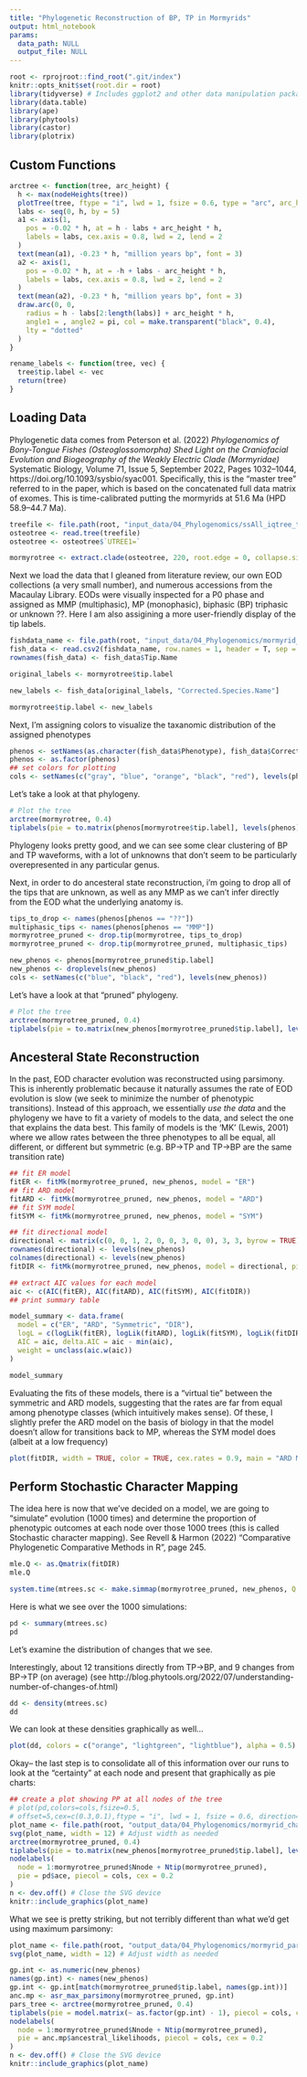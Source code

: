 ```yaml
---
title: "Phylogenetic Reconstruction of BP, TP in Mormyrids"
output: html_notebook
params:
  data_path: NULL
  output_file: NULL
---
```

```r
root <- rprojroot::find_root(".git/index")
knitr::opts_knit$set(root.dir = root)
library(tidyverse) # Includes ggplot2 and other data manipulation packages
library(data.table)
library(ape)
library(phytools)
library(castor)
library(plotrix)
```

## Custom Functions
```r
arctree <- function(tree, arc_height) {
  h <- max(nodeHeights(tree))
  plotTree(tree, ftype = "i", lwd = 1, fsize = 0.6, type = "arc", arc_height = arc_height, ylim = c(-0.1 * h, 1.1 * (1 + arc_height) * h), offset = 4)
  labs <- seq(0, h, by = 5)
  a1 <- axis(1,
    pos = -0.02 * h, at = h - labs + arc_height * h,
    labels = labs, cex.axis = 0.8, lwd = 2, lend = 2
  )
  text(mean(a1), -0.23 * h, "million years bp", font = 3)
  a2 <- axis(1,
    pos = -0.02 * h, at = -h + labs - arc_height * h,
    labels = labs, cex.axis = 0.8, lwd = 2, lend = 2
  )
  text(mean(a2), -0.23 * h, "million years bp", font = 3)
  draw.arc(0, 0,
    radius = h - labs[2:length(labs)] + arc_height * h,
    angle1 = , angle2 = pi, col = make.transparent("black", 0.4),
    lty = "dotted"
  )
}

rename_labels <- function(tree, vec) {
  tree$tip.label <- vec
  return(tree)
}
```

## Loading Data

Phylogenetic data comes from Peterson et al. (2022) *Phylogenomics of Bony-Tongue Fishes (Osteoglossomorpha) Shed Light on the Craniofacial Evolution and Biogeography of the Weakly Electric Clade (Mormyridae)* Systematic Biology, Volume 71, Issue 5, September 2022, Pages 1032–1044, https://doi.org/10.1093/sysbio/syac001.  Specifically, this is the "master tree" referred to in the paper, which is based on the concatenated full data matrix of exomes.  This is time-calibrated putting the mormyrids at 51.6 Ma (HPD 58.9–44.7 Ma).

```r
treefile <- file.path(root, "input_data/04_Phylogenomics/ssAll_iqtree_timtree.tree")
osteotree <- read.tree(treefile)
osteotree <- osteotree$`UTREE1=`

mormyrotree <- extract.clade(osteotree, 220, root.edge = 0, collapse.singles = TRUE)
```

Next we load the data that I gleaned from literature review, our own EOD collections (a very small number), and numerous accessions from the Macaulay Library.  EODs were visually inspected for a P0 phase and assigned as MMP (multiphasic), MP (monophasic), biphasic (BP) triphasic or unknown ??.  Here I am also assigining a more user-friendly display of the tip labels.

```r
fishdata_name <- file.path(root, "input_data/04_Phylogenomics/mormyrid_specimens_with_phenotypes.csv")
fish_data <- read.csv2(fishdata_name, row.names = 1, header = T, sep = ",")
rownames(fish_data) <- fish_data$Tip.Name

original_labels <- mormyrotree$tip.label

new_labels <- fish_data[original_labels, "Corrected.Species.Name"]

mormyrotree$tip.label <- new_labels
```

Next, I'm assigning colors to visualize the taxanomic distribution of the assigned phenotypes
```r
phenos <- setNames(as.character(fish_data$Phenotype), fish_data$Corrected.Species.Name)
phenos <- as.factor(phenos)
## set colors for plotting
cols <- setNames(c("gray", "blue", "orange", "black", "red"), levels(phenos))
```
Let's take a look at that phylogeny.
```r
# Plot the tree
arctree(mormyrotree, 0.4)
tiplabels(pie = to.matrix(phenos[mormyrotree$tip.label], levels(phenos)), piecol = cols, cex = 0.2)
```
Phylogeny looks pretty good, and we can see some clear clustering of BP and TP waveforms, with a lot of unknowns that don't seem to be particularly overepresented in any particular genus.

Next, in order to do ancesteral state reconstruction, i'm going to drop all of the tips that are unknown, as well as any MMP as we can't infer directly from the EOD what the underlying anatomy is.

```r
tips_to_drop <- names(phenos[phenos == "??"])
multiphasic_tips <- names(phenos[phenos == "MMP"])
mormyrotree_pruned <- drop.tip(mormyrotree, tips_to_drop)
mormyrotree_pruned <- drop.tip(mormyrotree_pruned, multiphasic_tips)

new_phenos <- phenos[mormyrotree_pruned$tip.label]
new_phenos <- droplevels(new_phenos)
cols <- setNames(c("blue", "black", "red"), levels(new_phenos))
```

Let's have a look at that "pruned" phylogeny.
```r
# Plot the tree
arctree(mormyrotree_pruned, 0.4)
tiplabels(pie = to.matrix(new_phenos[mormyrotree_pruned$tip.label], levels(new_phenos)), piecol = cols, cex = 0.2)
```
## Ancesteral State Reconstruction

In the past, EOD character evolution was reconstructed using parsimony.  This is inherently problematic because it naturally assumes the rate of EOD evolution is slow (we seek to minimize the number of phenotypic transitions).  Instead of this approach, we essentially *use the data* and the phylogeny we have to fit a variety of models to the data, and select the one that explains the data best.  This family of models is the 'MK' (Lewis, 2001) where we allow rates between the three phenotypes to all be equal, all different, or different but symmetric (e.g. BP->TP and TP->BP are the same transition rate)
```r
## fit ER model
fitER <- fitMk(mormyrotree_pruned, new_phenos, model = "ER")
## fit ARD model
fitARD <- fitMk(mormyrotree_pruned, new_phenos, model = "ARD")
## fit SYM model
fitSYM <- fitMk(mormyrotree_pruned, new_phenos, model = "SYM")
```
```r
## fit directional model
directional <- matrix(c(0, 0, 1, 2, 0, 0, 3, 0, 0), 3, 3, byrow = TRUE)
rownames(directional) <- levels(new_phenos)
colnames(directional) <- levels(new_phenos)
fitDIR <- fitMk(mormyrotree_pruned, new_phenos, model = directional, pi = c(0, 1, 0))
```

```r
## extract AIC values for each model
aic <- c(AIC(fitER), AIC(fitARD), AIC(fitSYM), AIC(fitDIR))
## print summary table

model_summary <- data.frame(
  model = c("ER", "ARD", "Symmetric", "DIR"),
  logL = c(logLik(fitER), logLik(fitARD), logLik(fitSYM), logLik(fitDIR)),
  AIC = aic, delta.AIC = aic - min(aic),
  weight = unclass(aic.w(aic))
)

model_summary
```

Evaluating the fits of these models, there is a "virtual tie" between the symmetric and ARD models, suggesting that the rates are far from equal among phenotype classes (which intuitively makes sense).  Of these, I slightly prefer the ARD model on the basis of biology in that the model doesn't allow for transitions back to MP, whereas the SYM model does (albeit at a low frequency)


```r
plot(fitDIR, width = TRUE, color = TRUE, cex.rates = 0.9, main = "ARD Model") # Add a main title with the tree name
```

## Perform Stochastic Character Mapping


The idea here is now that we've decided on a model, we are going to "simulate" evolution (1000 times) and determine the proportion of phenotypic outcomes at each node over those 1000 trees (this is called Stochastic character mapping). See Revell & Harmon (2022) "Comparative Phylogenetic Comparative Methods in R", page 245.


```r
mle.Q <- as.Qmatrix(fitDIR)
mle.Q
```
```r
system.time(mtrees.sc <- make.simmap(mormyrotree_pruned, new_phenos, Q = mle.Q, nsim = 1000))
```
Here is what we see over the 1000 simulations:

```r
pd <- summary(mtrees.sc)
pd
```

Let's examine the distribution of changes that we see.

Interestingly, about 12 transitions directly from TP->BP, and 9 changes from BP->TP (on average) (see http://blog.phytools.org/2022/07/understanding-number-of-changes-of.html)
```r
dd <- density(mtrees.sc)
dd
```

We can look at these densities graphically as well...
```r
plot(dd, colors = c("orange", "lightgreen", "lightblue"), alpha = 0.5)
```
Okay-- the last step is to consolidate all of this information over our runs to look at the "certainty" at each node and present that graphically as pie charts:
```r
## create a plot showing PP at all nodes of the tree
# plot(pd,colors=cols,fsize=0.5,
# offset=5,cex=c(0.3,0.1),ftype = "i", lwd = 1, fsize = 0.6, direction="upwards",pts=FALSE)
plot_name <- file.path(root, "output_data/04_Phylogenomics/mormyrid_character_map.svg")
svg(plot_name, width = 12) # Adjust width as needed
arctree(mormyrotree_pruned, 0.4)
tiplabels(pie = to.matrix(new_phenos[mormyrotree_pruned$tip.label], levels(new_phenos)), piecol = cols, cex = 0.2)
nodelabels(
  node = 1:mormyrotree_pruned$Nnode + Ntip(mormyrotree_pruned),
  pie = pd$ace, piecol = cols, cex = 0.2
)
n <- dev.off() # Close the SVG device
knitr::include_graphics(plot_name)
```
What we see is pretty striking, but not terribly different than what we'd get using maximum parsimony:

```r
plot_name <- file.path(root, "output_data/04_Phylogenomics/mormyrid_parsimony.svg")
svg(plot_name, width = 12) # Adjust width as needed

gp.int <- as.numeric(new_phenos)
names(gp.int) <- names(new_phenos)
gp.int <- gp.int[match(mormyrotree_pruned$tip.label, names(gp.int))]
anc.mp <- asr_max_parsimony(mormyrotree_pruned, gp.int)
pars_tree <- arctree(mormyrotree_pruned, 0.4)
tiplabels(pie = model.matrix(~ as.factor(gp.int) - 1), piecol = cols, cex = 0.2)
nodelabels(
  node = 1:mormyrotree_pruned$Nnode + Ntip(mormyrotree_pruned),
  pie = anc.mp$ancestral_likelihoods, piecol = cols, cex = 0.2
)
n <- dev.off() # Close the SVG device
knitr::include_graphics(plot_name)
```